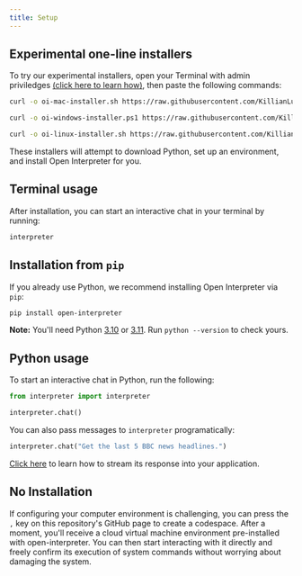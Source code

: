```yaml
---
title: Setup
---
```


## Experimental one-line installers

To try our experimental installers, open your Terminal with admin priviledges [(click here to learn how)](https://chat.openai.com/share/66672c0f-0935-4c16-ac96-75c1afe14fe3), then paste the following commands:

<CodeGroup>

```bash Mac
curl -o oi-mac-installer.sh https://raw.githubusercontent.com/KillianLucas/open-interpreter/main/installers/oi-mac-installer.sh && chmod +x oi-mac-installer.sh && ./oi-mac-installer.sh && rm oi-mac-installer.sh
```

```bash Windows
curl -o oi-windows-installer.ps1 https://raw.githubusercontent.com/KillianLucas/open-interpreter/main/installers/oi-windows-installer.ps1 || bitsadmin /transfer "DownloadScript" https://raw.githubusercontent.com/KillianLucas/open-interpreter/main/installers/oi-windows-installer.ps1 %CD%\oi-windows-installer.ps1 && powershell -ExecutionPolicy Bypass -File oi-windows-installer.ps1 && del oi-windows-installer.ps1
```

```bash Linux
curl -o oi-linux-installer.sh https://raw.githubusercontent.com/KillianLucas/open-interpreter/main/installers/oi-linux-installer.sh && chmod +x oi-linux-installer.sh && ./oi-linux-installer.sh && rm oi-linux-installer.sh
```

</CodeGroup>

These installers will attempt to download Python, set up an environment, and install Open Interpreter for you.

## Terminal usage

After installation, you can start an interactive chat in your terminal by running:

```bash
interpreter
```

## Installation from `pip`

If you already use Python, we recommend installing Open Interpreter via `pip`:

```bash
pip install open-interpreter
```

<Info>**Note:** You'll need Python [3.10](https://www.python.org/downloads/release/python-3100/) or [3.11](https://www.python.org/downloads/release/python-3110/). Run `python --version` to check yours.</Info>

## Python usage

To start an interactive chat in Python, run the following:

```python
from interpreter import interpreter

interpreter.chat()
```

You can also pass messages to `interpreter` programatically:

```python
interpreter.chat("Get the last 5 BBC news headlines.")
```

[Click here](/usage/python/streaming-response) to learn how to stream its response into your application.

## No Installation
If configuring your computer environment is challenging, you can press the `,` key on this repository's GitHub page to create a codespace. After a moment, you'll receive a cloud virtual machine environment pre-installed with open-interpreter. You can then start interacting with it directly and freely confirm its execution of system commands without worrying about damaging the system.